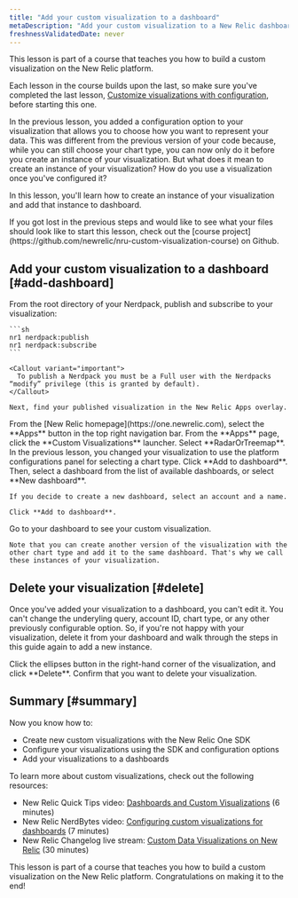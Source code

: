 ```yaml
---
title: "Add your custom visualization to a dashboard"
metaDescription: "Add your custom visualization to a New Relic dashboard"
freshnessValidatedDate: never
---
```


<Callout variant="tip">
  This lesson is part of a course that teaches you how to build a custom visualization on the New Relic platform.

  Each lesson in the course builds upon the last, so make sure you've completed the last lesson, [Customize visualizations with configuration](/docs/new-relic-solutions/tutorials/custom-visualization-config), before starting this one.
</Callout>

In the previous lesson, you added a configuration option to your visualization that allows you to choose how you want to represent your data. This was different from the previous version of your code because, while you can still choose your chart type, you can now only do it before you create an instance of your visualization. But what does it mean to create an instance of your visualization? How do you use a visualization once you've configured it?

In this lesson, you'll learn how to create an instance of your visualization and add that instance to dashboard.

<Callout variant="tip">
  If you got lost in the previous steps and would like to see what your files should look like to start this lesson, check out the [course project](https://github.com/newrelic/nru-custom-visualization-course) on Github.
</Callout>

## Add your custom visualization to a dashboard [#add-dashboard]

<Steps>
  <Step>
    From the root directory of your Nerdpack, publish and subscribe to your visualization:

    ```sh
    nr1 nerdpack:publish
    nr1 nerdpack:subscribe
    ```

    <Callout variant="important">
      To publish a Nerdpack you must be a Full user with the Nerdpacks “modify” privilege (this is granted by default).
    </Callout>

    Next, find your published visualization in the New Relic Apps overlay.
  </Step>

  <Step>
    From the [New Relic homepage](https://one.newrelic.com), select the **Apps** button in the top right navigation bar.
  </Step>

  <Step>
    From the **Apps** page, click the **Custom Visualizations** launcher.
  </Step>

  <Step>
    Select **RadarOrTreemap**.
  </Step>

  <Step>
    In the previous lesson, you changed your visualization to use the platform configurations panel for selecting a chart type.
  </Step>

  <Step>
    Click **Add to dashboard**. Then, select a dashboard from the list of available dashboards, or select **New dashboard**.

    If you decide to create a new dashboard, select an account and a name.

    Click **Add to dashboard**.
  </Step>

  <Step>
    Go to your dashboard to see your custom visualization.

    Note that you can create another version of the visualization with the other chart type and add it to the same dashboard. That's why we call these instances of your visualization.
  </Step>
</Steps>

## Delete your visualization [#delete]

Once you've added your visualization to a dashboard, you can't edit it. You can't change the underyling query, account ID, chart type, or any other previously configurable option. So, if you're not happy with your visualization, delete it from your dashboard and walk through the steps in this guide again to add a new instance.

<Steps>
  <Step>
    Click the ellipses button in the right-hand corner of the visualization, and click **Delete**.
  </Step>

  <Step>
    Confirm that you want to delete your visualization.
  </Step>
</Steps>

## Summary [#summary]

Now you know how to:

* Create new custom visualizations with the New Relic One SDK
* Configure your visualizations using the SDK and configuration options
* Add your visualizations to a dashboards

To learn more about custom visualizations, check out the following resources:

* New Relic Quick Tips video: [Dashboards and Custom Visualizations](https://www.youtube.com/watch?v=_F61mxtKfGA) (6 minutes)
* New Relic NerdBytes video: [Configuring custom visualizations for dashboards](https://www.youtube.com/watch?v=sFpG_iG7Xa8) (7 minutes)
* New Relic Changelog live stream: [Custom Data Visualizations on New Relic](https://www.youtube.com/watch?v=HuR0EdHGz24) (30 minutes)

<Callout variant="course">
  This lesson is part of a course that teaches you how to build a custom visualization on the New Relic platform. Congratulations on making it to the end!
</Callout>
